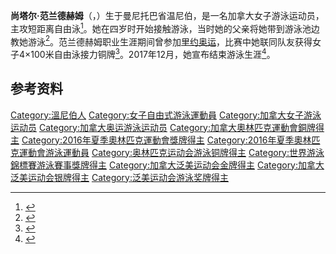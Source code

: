 {{Expand language|1=en|time=2020-07-12T05:19:45+00:00}}
{{NoteTA|G1=Aquatics}}
{{Infobox swimmer
| name           = 尚塔尔·范兰德赫姆
| image          = Kazan 2015 - 100m freestyle semi Chantal van Landeghem.JPG
| image_size     = 240
| alt            =
| caption        = 
| fullname       = 尚塔尔·范兰德赫姆
| nicknames      = 
| national_team  = {{CAN}}
| strokes        = [[自由泳|自由泳]]
| club           = 
| coach          = Ben Titley
| collegeteam    = [[喬治亞大學|喬治亞大學]]
| birth_date     = {{Birth date and age|1994|3|5}}
| birth_place    = {{CAN}}[[曼尼托巴省|曼尼托巴省]][[温尼伯|温尼伯]]
| death_date     = 
| death_place    = 
| height         = {{convert|1.93|m|ftin|abbr=on}}
| weight         = {{convert|77|kg|lb|0|abbr=on}}
| medaltemplates =
{{MedalSport|女子[[游泳|游泳]]}}
{{MedalCountry|{{CAN}}}}
{{MedalCompetition|[[奥林匹克运动会|奥林匹克运动会]]}}
{{MedalBronze|[[2016年夏季奥林匹克运动会|2016 里约热内卢]]|[[2016年夏季奥林匹克运动会游泳比赛|4×100米自由泳接力]]}}
{{MedalCompetition|[[世界游泳锦标赛|世界游泳锦标赛]]}}
{{MedalBronze|[[2015年世界游泳锦标赛|2015 喀山]]|[[2015年世界游泳锦标赛游泳比赛|男女混合4×100米自由泳接力]]}}
{{MedalBronze|[[2017年世界游泳锦标赛|2017 布达佩斯]]|[[2017年世界游泳锦标赛游泳比赛|男女混合4×100米自由泳接力]]}}
{{MedalBronze|2017 布达佩斯|男女混合4×100米混合泳接力}}
{{MedalCompetition|[[泛太平洋游泳锦标赛|泛太平洋游泳锦标赛]]}}
{{MedalBronze|[[2014年泛太平洋游泳锦标赛|2014 黄金海岸]]|50米自由泳}}
{{MedalBronze|2014 黄金海岸|4×100米混合泳接力}}
{{MedalCompetition|[[泛美运动会|泛美运动会]]}}
{{MedalGold|[[2015年泛美运动会|2015 多伦多]]|[[2015年泛美运动会游泳比赛|100米自由泳]]}}
{{MedalGold|2015 多伦多|4×100米自由泳接力}}
{{MedalSilver|2015 多伦多|4×100米混合泳接力}}
{{MedalCompetition|[[世界青年游泳锦标赛|世界青年游泳锦标赛]]}}
{{MedalSilver|[[2011年世界青年游泳锦标赛|2011 利马]]|100米自由泳}}
{{MedalSilver|2011 利马|4×100米自由泳接力}}
{{MedalBronze|2011 利马|50米自由泳}}
{{MedalBronze|2011 利马|50米仰泳}}
{{MedalBronze|2011 利马|50米蝶泳}}
}}
'''尚塔尔·范兰德赫姆'''（{{lang|en|Chantal van Landeghem}}，{{bd|1994年|3月5日||}}）生于曼尼托巴省温尼伯，是一名加拿大女子游泳运动员，主攻短距离自由泳<ref>{{cite web|url=https://www.sports-reference.com/olympics/athletes/va/chantal-van-landeghem-1.html|title=Chantal van Landeghem|work=Sport Reference|accessdate=2020-07-12|archiveurl=https://web.archive.org/web/20190406054056/https://www.sports-reference.com/olympics/athletes/va/chantal-van-landeghem-1.html|archivedate=2019-04-06}}</ref>。她在四岁时开始接触游泳，当时她的父亲将她带到游泳池边教她游泳<ref>{{cite web|url=https://www.fina.org/athletes/chantal-van-landeghem|title=Chantal van Landeghem|work=[[国际游泳联合会|FINA]]|accessdate=2020-07-12|archiveurl=https://archive.today/20200712045945/https://www.fina.org/athletes/chantal-van-landeghem|archivedate=2020-07-12|dead-url=no}}</ref>。范兰德赫姆职业生涯期间曾参加[[2016年夏季奥林匹克运动会|里约奥运]]，比赛中她联同队友获得女子4×100米自由泳接力铜牌<ref name=W400RelayFR>{{cite news|title=Australians Clock World Record to Earn Olympic Gold in Women's 400 Freestyle Relay|url=https://www.swimmingworldmagazine.com/news/australians-clock-world-record-to-earn-olympic-gold-in-womens-400-freestyle-relay/|publisher=Swimming World Magazine|date=2016-08-06|accessdate=2016-08-28|archiveurl=https://web.archive.org/web/20191108180743/https://www.swimmingworldmagazine.com/news/australians-clock-world-record-to-earn-olympic-gold-in-womens-400-freestyle-relay/|archivedate=2019-11-08}}</ref>。2017年12月，她宣布结束游泳生涯<ref>{{cite web|url=https://swimswam.com/2-canadian-olympic-swimmers-retire/|title=2 Canadian Olympic Swimmers Retire|work=SwimSwam|date=2017-12-12|accessdate=2020-07-12|archiveurl=https://web.archive.org/web/20200705165448/https://swimswam.com/2-canadian-olympic-swimmers-retire/|archivedate=2020-07-05}}</ref>。

==参考资料==
{{Reflist}}

{{DEFAULTSORT:van Landeghem, Chantal}}
[[Category:溫尼伯人|Category:溫尼伯人]]
[[Category:女子自由式游泳運動員|Category:女子自由式游泳運動員]]
[[Category:加拿大女子游泳运动员|Category:加拿大女子游泳运动员]]
[[Category:加拿大奥运游泳运动员|Category:加拿大奥运游泳运动员]]
[[Category:加拿大奧林匹克運動會銅牌得主|Category:加拿大奧林匹克運動會銅牌得主]]
[[Category:2016年夏季奧林匹克運動會獎牌得主|Category:2016年夏季奧林匹克運動會獎牌得主]]
[[Category:2016年夏季奧林匹克運動會游泳運動員|Category:2016年夏季奧林匹克運動會游泳運動員]]
[[Category:奥林匹克运动会游泳铜牌得主|Category:奥林匹克运动会游泳铜牌得主]]
[[Category:世界游泳錦標賽游泳賽事獎牌得主|Category:世界游泳錦標賽游泳賽事獎牌得主]]
[[Category:加拿大泛美运动会金牌得主|Category:加拿大泛美运动会金牌得主]]
[[Category:加拿大泛美运动会银牌得主|Category:加拿大泛美运动会银牌得主]]
[[Category:泛美运动会游泳奖牌得主|Category:泛美运动会游泳奖牌得主]]